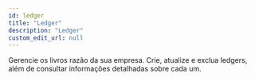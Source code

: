 ```yaml
---
id: ledger
title: "Ledger"
description: "Ledger"
custom_edit_url: null
---
```




Gerencie os livros razão da sua empresa. Crie, atualize e exclua ledgers,
além de consultar informações detalhadas sobre cada um.



